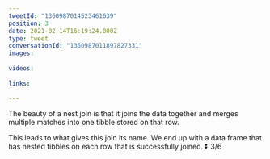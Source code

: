 ```yaml
---
tweetId: "1360987014523461639"
position: 3
date: 2021-02-14T16:19:24.000Z
type: tweet
conversationId: "1360987011897827331"
images:
  
videos:
  
links:
  
---
```

The beauty of a nest join is that it joins the data together and merges multiple matches into one tibble stored on that row.

This leads to what gives this join its name. We end up with a data frame that has nested tibbles on each row that is successfully joined. ⏬ 3/6
